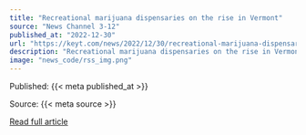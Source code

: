 ```yaml
---
title: "Recreational marijuana dispensaries on the rise in Vermont"
source: "News Channel 3-12"
published_at: "2022-12-30"
url: "https://keyt.com/news/2022/12/30/recreational-marijuana-dispensaries-on-the-rise-in-vermont/"
description: "Recreational marijuana dispensaries on the rise in VermontThe post Recreational marijuana dispensaries on the rise in Vermont appeared first on News Channel 3-12."
image: "news_code/rss_img.png"
---
```



  Published: {{< meta published_at >}}
  

  Source: {{< meta source >}}
  

  [Read full article]({{< meta url >}})
  

